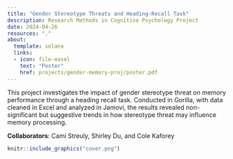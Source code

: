 ```yaml
---
title: "Gender Stereotype Threats and Heading-Recall Task"
description: Research Methods in Cognitive Psychology Project
date: 2024-04-26
resources: "."
about: 
  template: solana
  links: 
  - icon: file-easel
    text: "Poster"
    href: projects/gender-memory-proj/poster.pdf
---
```


This project investigates the impact of gender stereotype threat on memory performance through a heading recall task. Conducted in Gorilla, with data cleaned in Excel and analyzed in Jamovi, the results revealed non-significant but suggestive trends in how stereotype threat may influence memory processing.

**Collaborators**: Cami Streuly, Shirley Du, and Cole Kaforey

```r
knitr::include_graphics("cover.png")
```

